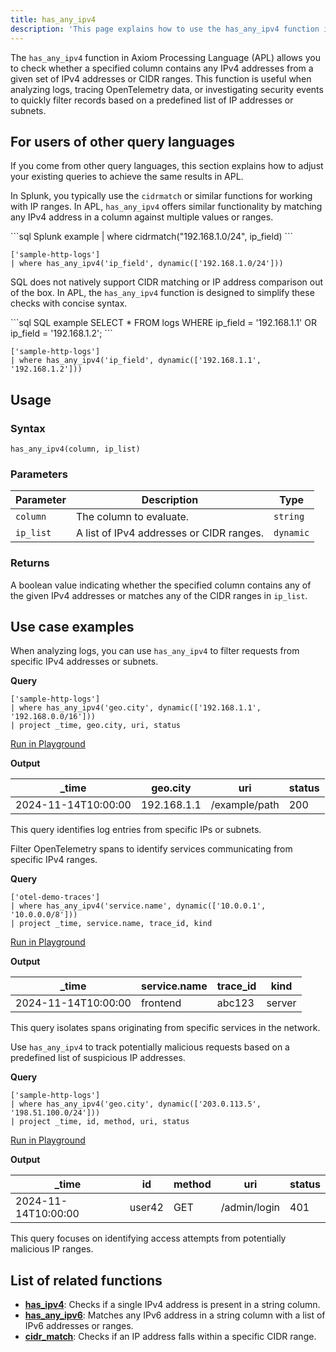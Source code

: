 ```yaml
---
title: has_any_ipv4
description: 'This page explains how to use the has_any_ipv4 function in APL.'
---
```


The `has_any_ipv4` function in Axiom Processing Language (APL) allows you to check whether a specified column contains any IPv4 addresses from a given set of IPv4 addresses or CIDR ranges. This function is useful when analyzing logs, tracing OpenTelemetry data, or investigating security events to quickly filter records based on a predefined list of IP addresses or subnets.

## For users of other query languages

If you come from other query languages, this section explains how to adjust your existing queries to achieve the same results in APL.

<AccordionGroup>
<Accordion title="Splunk SPL users">

In Splunk, you typically use the `cidrmatch` or similar functions for working with IP ranges. In APL, `has_any_ipv4` offers similar functionality by matching any IPv4 address in a column against multiple values or ranges.

<CodeGroup>
```sql Splunk example
| where cidrmatch("192.168.1.0/24", ip_field)
```

```kusto APL equivalent
['sample-http-logs']
| where has_any_ipv4('ip_field', dynamic(['192.168.1.0/24']))
```
</CodeGroup>

</Accordion>
<Accordion title="ANSI SQL users">

SQL does not natively support CIDR matching or IP address comparison out of the box. In APL, the `has_any_ipv4` function is designed to simplify these checks with concise syntax.

<CodeGroup>
```sql SQL example
SELECT * FROM logs WHERE ip_field = '192.168.1.1' OR ip_field = '192.168.1.2';
```

```kusto APL equivalent
['sample-http-logs']
| where has_any_ipv4('ip_field', dynamic(['192.168.1.1', '192.168.1.2']))
```
</CodeGroup>

</Accordion>
</AccordionGroup>

## Usage

### Syntax

```kusto
has_any_ipv4(column, ip_list)
```

### Parameters

| Parameter | Description                                  | Type           |
|-----------|----------------------------------------------|----------------|
| `column`  | The column to evaluate.                     | `string`       |
| `ip_list` | A list of IPv4 addresses or CIDR ranges.    | `dynamic`      |

### Returns

A boolean value indicating whether the specified column contains any of the given IPv4 addresses or matches any of the CIDR ranges in `ip_list`.

## Use case examples

<Tabs>
<Tab title="Log analysis">

When analyzing logs, you can use `has_any_ipv4` to filter requests from specific IPv4 addresses or subnets.

**Query**

```kusto
['sample-http-logs']
| where has_any_ipv4('geo.city', dynamic(['192.168.1.1', '192.168.0.0/16']))
| project _time, geo.city, uri, status
```

[Run in Playground](https://play.axiom.co/axiom-play-qf1k/explorer?initForm=%7B%22apl%22%3A%22%5B'sample-http-logs'%5D%20%7C%20where%20has_any_ipv4('geo.city'%2C%20dynamic(['192.168.1.1'%2C%20'192.168.0.0%2F16']))%20%7C%20project%20_time%2C%20geo.city%2C%20uri%2C%20status%22%7D)

**Output**

| _time               | geo.city       | uri                 | status |
|---------------------|----------------|---------------------|--------|
| 2024-11-14T10:00:00 | 192.168.1.1    | /example/path       | 200    |

This query identifies log entries from specific IPs or subnets.

</Tab>
<Tab title="OpenTelemetry traces">

Filter OpenTelemetry spans to identify services communicating from specific IPv4 ranges.

**Query**

```kusto
['otel-demo-traces']
| where has_any_ipv4('service.name', dynamic(['10.0.0.1', '10.0.0.0/8']))
| project _time, service.name, trace_id, kind
```

[Run in Playground](https://play.axiom.co/axiom-play-qf1k/explorer?initForm=%7B%22apl%22%3A%22%5B'otel-demo-traces'%5D%20%7C%20where%20has_any_ipv4('service.name'%2C%20dynamic(['10.0.0.1'%2C%20'10.0.0.0%2F8']))%20%7C%20project%20_time%2C%20service.name%2C%20trace_id%2C%20kind%22%7D)

**Output**

| _time               | service.name      | trace_id      | kind    |
|---------------------|-------------------|---------------|---------|
| 2024-11-14T10:00:00 | frontend          | abc123        | server  |

This query isolates spans originating from specific services in the network.

</Tab>
<Tab title="Security logs">

Use `has_any_ipv4` to track potentially malicious requests based on a predefined list of suspicious IP addresses.

**Query**

```kusto
['sample-http-logs']
| where has_any_ipv4('geo.city', dynamic(['203.0.113.5', '198.51.100.0/24']))
| project _time, id, method, uri, status
```

[Run in Playground](https://play.axiom.co/axiom-play-qf1k/explorer?initForm=%7B%22apl%22%3A%22%5B'sample-http-logs'%5D%20%7C%20where%20has_any_ipv4('geo.city'%2C%20dynamic(['203.0.113.5'%2C%20'198.51.100.0%2F24']))%20%7C%20project%20_time%2C%20id%2C%20method%2C%20uri%2C%20status%22%7D)

**Output**

| _time               | id     | method  | uri             | status |
|---------------------|--------|---------|-----------------|--------|
| 2024-11-14T10:00:00 | user42 | GET     | /admin/login    | 401    |

This query focuses on identifying access attempts from potentially malicious IP ranges.

</Tab>
</Tabs>

## List of related functions

- [**has_ipv4**](/apl/string-functions/has_ipv4-function): Checks if a single IPv4 address is present in a string column.
- [**has_any_ipv6**](/apl/string-functions/has_any_ipv6-function): Matches any IPv6 address in a string column with a list of IPv6 addresses or ranges.
- [**cidr_match**](/apl/string-functions/cidr_match-function): Checks if an IP address falls within a specific CIDR range.